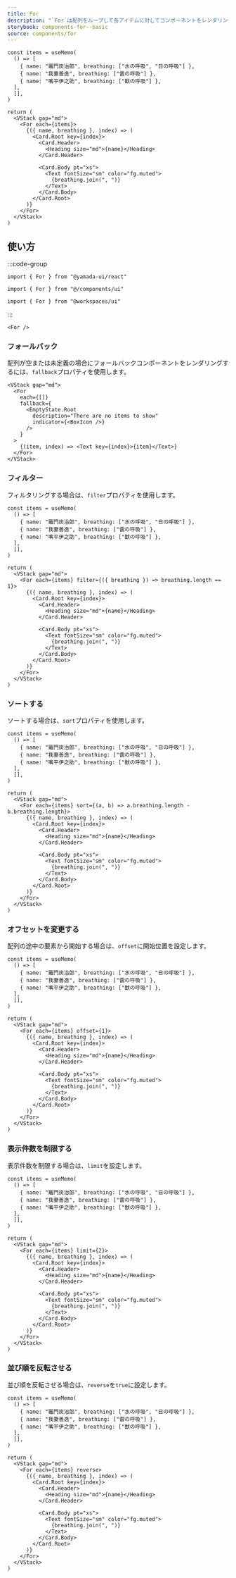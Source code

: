 ```yaml
---
title: For
description: "`For`は配列をループして各アイテムに対してコンポーネントをレンダリングするために使用されるコンポーネントです。"
storybook: components-for--basic
source: components/for
---
```


```tsx preview functional
const items = useMemo(
  () => [
    { name: "竈門炭治郎", breathing: ["水の呼吸", "日の呼吸"] },
    { name: "我妻善逸", breathing: ["雷の呼吸"] },
    { name: "嘴平伊之助", breathing: ["獣の呼吸"] },
  ],
  [],
)

return (
  <VStack gap="md">
    <For each={items}>
      {({ name, breathing }, index) => (
        <Card.Root key={index}>
          <Card.Header>
            <Heading size="md">{name}</Heading>
          </Card.Header>

          <Card.Body pt="xs">
            <Text fontSize="sm" color="fg.muted">
              {breathing.join(", ")}
            </Text>
          </Card.Body>
        </Card.Root>
      )}
    </For>
  </VStack>
)
```

## 使い方

:::code-group

```tsx [package]
import { For } from "@yamada-ui/react"
```

```tsx [alias]
import { For } from "@/components/ui"
```

```tsx [monorepo]
import { For } from "@workspaces/ui"
```

:::

```tsx
<For />
```

### フォールバック

配列が空または未定義の場合にフォールバックコンポーネントをレンダリングするには、`fallback`プロパティを使用します。

```tsx preview
<VStack gap="md">
  <For
    each={[]}
    fallback={
      <EmptyState.Root
        description="There are no items to show"
        indicator={<BoxIcon />}
      />
    }
  >
    {(item, index) => <Text key={index}>{item}</Text>}
  </For>
</VStack>
```

### フィルター

フィルタリングする場合は、`filter`プロパティを使用します。

```tsx preview functional
const items = useMemo(
  () => [
    { name: "竈門炭治郎", breathing: ["水の呼吸", "日の呼吸"] },
    { name: "我妻善逸", breathing: ["雷の呼吸"] },
    { name: "嘴平伊之助", breathing: ["獣の呼吸"] },
  ],
  [],
)

return (
  <VStack gap="md">
    <For each={items} filter={({ breathing }) => breathing.length == 1}>
      {({ name, breathing }, index) => (
        <Card.Root key={index}>
          <Card.Header>
            <Heading size="md">{name}</Heading>
          </Card.Header>

          <Card.Body pt="xs">
            <Text fontSize="sm" color="fg.muted">
              {breathing.join(", ")}
            </Text>
          </Card.Body>
        </Card.Root>
      )}
    </For>
  </VStack>
)
```

### ソートする

ソートする場合は、`sort`プロパティを使用します。

```tsx preview functional
const items = useMemo(
  () => [
    { name: "竈門炭治郎", breathing: ["水の呼吸", "日の呼吸"] },
    { name: "我妻善逸", breathing: ["雷の呼吸"] },
    { name: "嘴平伊之助", breathing: ["獣の呼吸"] },
  ],
  [],
)

return (
  <VStack gap="md">
    <For each={items} sort={(a, b) => a.breathing.length - b.breathing.length}>
      {({ name, breathing }, index) => (
        <Card.Root key={index}>
          <Card.Header>
            <Heading size="md">{name}</Heading>
          </Card.Header>

          <Card.Body pt="xs">
            <Text fontSize="sm" color="fg.muted">
              {breathing.join(", ")}
            </Text>
          </Card.Body>
        </Card.Root>
      )}
    </For>
  </VStack>
)
```

### オフセットを変更する

配列の途中の要素から開始する場合は、`offset`に開始位置を設定します。

```tsx preview functional
const items = useMemo(
  () => [
    { name: "竈門炭治郎", breathing: ["水の呼吸", "日の呼吸"] },
    { name: "我妻善逸", breathing: ["雷の呼吸"] },
    { name: "嘴平伊之助", breathing: ["獣の呼吸"] },
  ],
  [],
)

return (
  <VStack gap="md">
    <For each={items} offset={1}>
      {({ name, breathing }, index) => (
        <Card.Root key={index}>
          <Card.Header>
            <Heading size="md">{name}</Heading>
          </Card.Header>

          <Card.Body pt="xs">
            <Text fontSize="sm" color="fg.muted">
              {breathing.join(", ")}
            </Text>
          </Card.Body>
        </Card.Root>
      )}
    </For>
  </VStack>
)
```

### 表示件数を制限する

表示件数を制限する場合は、`limit`を設定します。

```tsx preview functional
const items = useMemo(
  () => [
    { name: "竈門炭治郎", breathing: ["水の呼吸", "日の呼吸"] },
    { name: "我妻善逸", breathing: ["雷の呼吸"] },
    { name: "嘴平伊之助", breathing: ["獣の呼吸"] },
  ],
  [],
)

return (
  <VStack gap="md">
    <For each={items} limit={2}>
      {({ name, breathing }, index) => (
        <Card.Root key={index}>
          <Card.Header>
            <Heading size="md">{name}</Heading>
          </Card.Header>

          <Card.Body pt="xs">
            <Text fontSize="sm" color="fg.muted">
              {breathing.join(", ")}
            </Text>
          </Card.Body>
        </Card.Root>
      )}
    </For>
  </VStack>
)
```

### 並び順を反転させる

並び順を反転させる場合は、`reverse`を`true`に設定します。

```tsx preview functional
const items = useMemo(
  () => [
    { name: "竈門炭治郎", breathing: ["水の呼吸", "日の呼吸"] },
    { name: "我妻善逸", breathing: ["雷の呼吸"] },
    { name: "嘴平伊之助", breathing: ["獣の呼吸"] },
  ],
  [],
)

return (
  <VStack gap="md">
    <For each={items} reverse>
      {({ name, breathing }, index) => (
        <Card.Root key={index}>
          <Card.Header>
            <Heading size="md">{name}</Heading>
          </Card.Header>

          <Card.Body pt="xs">
            <Text fontSize="sm" color="fg.muted">
              {breathing.join(", ")}
            </Text>
          </Card.Body>
        </Card.Root>
      )}
    </For>
  </VStack>
)
```
